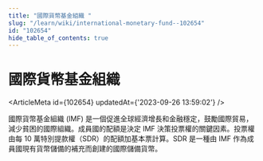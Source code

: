 ```yaml
---
title: "國際貨幣基金組織 "
slug: "/learn/wiki/international-monetary-fund--102654"
id: "102654"
hide_table_of_contents: true
---
```



# 國際貨幣基金組織 

<ArticleMeta id={102654} updatedAt={'2023-09-26 13:59:02'} />
<div className='border-solid border-b border-t-0 my-4 border-[var(--ifm-color-gray-300)]' />

國際貨幣基金組織 (IMF) 是一個促進全球經濟增長和金融穩定，鼓勵國際貿易，減少貧困的國際組織。成員國的配額是決定 IMF 決策投票權的關鍵因素。投票權由每 10 萬特別提款權（SDR）的配額加基本票計算。SDR 是一種由 IMF 作為成員國現有貨幣儲備的補充而創建的國際儲備貨幣。
